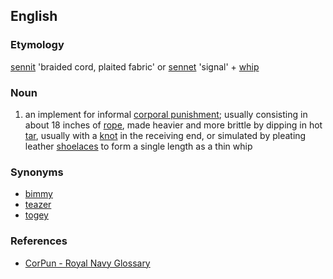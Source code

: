 ==English==

===Etymology===
[[sennit]] 'braided cord, plaited fabric' or [[sennet]] 'signal' + [[whip]]

===Noun===
{{en-noun}}
# an implement for informal [[corporal punishment]]; usually consisting in about 18 inches of [[rope]], made heavier and more brittle by dipping in hot [[tar]], usually with a [[knot]] in the receiving end, or simulated by pleating leather [[shoelace]]s to form a single length as a thin whip

===Synonyms===
* [[bimmy]]
* [[teazer]]
* [[togey]]

===References===
* [http://www.corpun.com/ukrnr7.htm CorPun - Royal Navy Glossary]